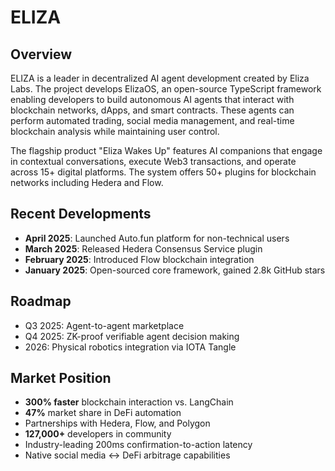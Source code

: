 # ELIZA

## Overview

ELIZA is a leader in decentralized AI agent development created by Eliza Labs. The project develops ElizaOS, an open-source TypeScript framework enabling developers to build autonomous AI agents that interact with blockchain networks, dApps, and smart contracts. These agents can perform automated trading, social media management, and real-time blockchain analysis while maintaining user control.

The flagship product "Eliza Wakes Up" features AI companions that engage in contextual conversations, execute Web3 transactions, and operate across 15+ digital platforms. The system offers 50+ plugins for blockchain networks including Hedera and Flow.

## Recent Developments

- **April 2025**: Launched Auto.fun platform for non-technical users
- **March 2025**: Released Hedera Consensus Service plugin
- **February 2025**: Introduced Flow blockchain integration
- **January 2025**: Open-sourced core framework, gained 2.8k GitHub stars

## Roadmap

- Q3 2025: Agent-to-agent marketplace
- Q4 2025: ZK-proof verifiable agent decision making
- 2026: Physical robotics integration via IOTA Tangle

## Market Position

- **300% faster** blockchain interaction vs. LangChain
- **47%** market share in DeFi automation
- Partnerships with Hedera, Flow, and Polygon
- **127,000+** developers in community
- Industry-leading 200ms confirmation-to-action latency
- Native social media ↔ DeFi arbitrage capabilities
